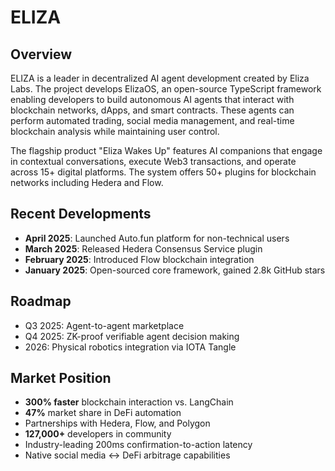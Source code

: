 # ELIZA

## Overview

ELIZA is a leader in decentralized AI agent development created by Eliza Labs. The project develops ElizaOS, an open-source TypeScript framework enabling developers to build autonomous AI agents that interact with blockchain networks, dApps, and smart contracts. These agents can perform automated trading, social media management, and real-time blockchain analysis while maintaining user control.

The flagship product "Eliza Wakes Up" features AI companions that engage in contextual conversations, execute Web3 transactions, and operate across 15+ digital platforms. The system offers 50+ plugins for blockchain networks including Hedera and Flow.

## Recent Developments

- **April 2025**: Launched Auto.fun platform for non-technical users
- **March 2025**: Released Hedera Consensus Service plugin
- **February 2025**: Introduced Flow blockchain integration
- **January 2025**: Open-sourced core framework, gained 2.8k GitHub stars

## Roadmap

- Q3 2025: Agent-to-agent marketplace
- Q4 2025: ZK-proof verifiable agent decision making
- 2026: Physical robotics integration via IOTA Tangle

## Market Position

- **300% faster** blockchain interaction vs. LangChain
- **47%** market share in DeFi automation
- Partnerships with Hedera, Flow, and Polygon
- **127,000+** developers in community
- Industry-leading 200ms confirmation-to-action latency
- Native social media ↔ DeFi arbitrage capabilities
